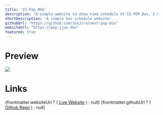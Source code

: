 ```yaml
---
title: 'CU Pop BUS'
description: "A simple website to show time schedule of CU POP Bus, I made it because I didn't like the layout that they provided so I made my own"
shortDescription: 'A simple bus schedule website'
githubUrl: "https://github.com/JusJira/next-pop-bus"
websiteUrl: "https://pop.jjus.dev"
featured: true
---
```

# Preview
<div class="flex items-center justify-center">
<img src="/assets/images/cu_pop_bus.png" class="w-[50%]"></img>
</div>

# Links
<div class="flex flex-col">
  {frontmatter.websiteUrl ? (
    <a href={frontmatter.websiteUrl}>Live Website</a>
  ) : null}
  {frontmatter.githubUrl ? (
    <a href={frontmatter.githubUrl}>Github Repo</a>
  ) : null}
</div>